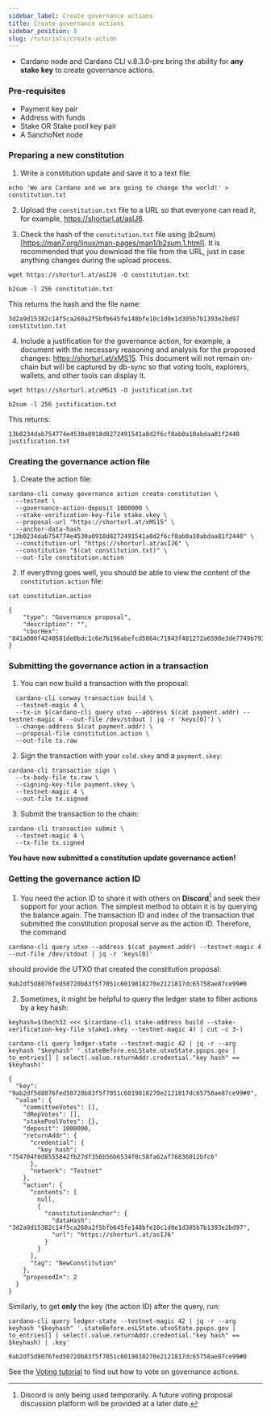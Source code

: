 ```yaml
---
sidebar_label: Create governance actions
title: Create governance actions
sidebar_position: 8
slug: /tutorials/create-action
---
```


* Cardano node and Cardano CLI v.8.3.0-pre bring the ability for **any stake key** to create governance actions.

### Pre-requisites

* Payment key pair
* Address with funds
* Stake OR Stake pool key pair
* A SanchoNet node

### Preparing a new constitution

1. Write a constitution update and save it to a text file:

```
echo 'We are Cardano and we are going to change the world!' > constitution.txt
```

2. Upload the `constitution.txt` file to a URL so that everyone can read it, for example, https://shorturl.at/asIJ6.

3. Check the hash of the `constitution.txt` file using (b2sum)[https://man7.org/linux/man-pages/man1/b2sum.1.html]. It is recommended that you download the file from the URL, just in case anything changes during the upload process.

````
wget https://shorturl.at/asIJ6 -O constitution.txt
````

```
b2sum -l 256 constitution.txt
```

This returns the hash and the file name:

```
3d2a9d15382c14f5ca260a2f5bfb645fe148bfe10c1d0e1d305b7b1393e2bd97  constitution.txt
```

4. Include a justification for the governance action, for example, a document with the necessary reasoning and analysis for the proposed changes: https://shorturl.at/xMS15.
This document will not remain on-chain but will be captured by db-sync so that voting tools, explorers, wallets, and other tools can display it.

````
wget https://shorturl.at/xMS15 -O justification.txt
````
````
b2sum -l 256 justification.txt
````
This returns:
````
13b0234dab754774e4530a0918d8272491541a8d2f6cf8ab0a10abdaa81f2440  justification.txt
````

### Creating the governance action file

1. Create the action file:

```
cardano-cli conway governance action create-constitution \
  --testnet \
  --governance-action-deposit 1000000 \
  --stake-verification-key-file stake.vkey \
  --proposal-url "https://shorturl.at/xMS15" \
  --anchor-data-hash "13b0234dab754774e4530a0918d8272491541a8d2f6cf8ab0a10abdaa81f2440" \
  --constitution-url "https://shorturl.at/asIJ6" \
  --constitution "$(cat constitution.txt)" \
  --out-file constitution.action
```

2. If everything goes well, you should be able to view the content of the `constitution.action` file:

```
cat constitution.action
```
````
{
    "type": "Governance proposal",
    "description": "",
    "cborHex": "841a000f4240581de0bdc1c6e7b196abefcd5864c71843f481272a6590e3de7749b7931fed8305f68282781968747470733a2f2f73686f727475726c2e61742f6173494a3658203d2a9d15382c14f5ca260a2f5bfb645fe148bfe10c1d0e1d305b7b1393e2bd97f682781968747470733a2f2f73686f727475726c2e61742f784d53313558206f890de0c6e418e6526e2b1aa821850cb87aee94a6d77dc2a2e440116abc8e09"
}
````

### Submitting the governance action in a transaction

1. You can now build a transaction with the proposal:

```
  cardano-cli conway transaction build \
  --testnet-magic 4 \
  --tx-in $(cardano-cli query utxo --address $(cat payment.addr) --testnet-magic 4 --out-file /dev/stdout | jq -r 'keys[0]') \
  --change-address $(cat payment.addr) \
  --proposal-file constitution.action \
  --out-file tx.raw
```

2. Sign the transaction with your `cold.skey` and a `payment.skey`:

```
cardano-cli transaction sign \
  --tx-body-file tx.raw \
  --signing-key-file payment.skey \
  --testnet-magic 4 \
  --out-file tx.signed
```

3. Submit the transaction to the chain:

```
cardano-cli transaction submit \
  --testnet-magic 4 \
  --tx-file tx.signed
```

**You have now submitted a constitution update governance action!**

### Getting the governance action ID

1. You need the action ID to share it with others on **Discord**[^1] and seek their support for your action. The simplest method to obtain it is by querying the balance again. The transaction ID and index of the transaction that submitted the constitution proposal serve as the action ID. Therefore, the command

```
cardano-cli query utxo --address $(cat payment.addr) --testnet-magic 4 --out-file /dev/stdout | jq -r 'keys[0]'
```

should provide the UTXO that created the constitution proposal:

```
9ab2df5d8076fed50720b83f5f7051c6019818270e2121817dc65758ae87ce99#0
```

2. Sometimes, it might be helpful to query the ledger state to filter actions by a key hash:

````
keyhash=$(bech32 <<< $(cardano-cli stake-address build --stake-verification-key-file stake1.vkey --testnet-magic 4) | cut -c 3-)
````

````
cardano-cli query ledger-state --testnet-magic 42 | jq -r --arg keyhash "$keyhash" '.stateBefore.esLState.utxoState.ppups.gov | to_entries[] | select(.value.returnAddr.credential."key hash" == $keyhash)'
````
````
{
  "key": "9ab2df5d8076fed50720b83f5f7051c6019818270e2121817dc65758ae87ce99#0",
  "value": {
    "committeeVotes": [],
    "dRepVotes": [],
    "stakePoolVotes": {},
    "deposit": 1000000,
    "returnAddr": {
      "credential": {
        "key hash": "754784f0d8555842fb27df356b56b6534f0c58fa62af76836012bfc6"
      },
      "network": "Testnet"
    },
    "action": {
      "contents": [
        null,
        {
          "constitutionAnchor": {
            "dataHash": "3d2a9d15382c14f5ca260a2f5bfb645fe148bfe10c1d0e1d305b7b1393e2bd97",
            "url": "https://shorturl.at/asIJ6"
          }
        }
      ],
      "tag": "NewConstitution"
    },
    "proposedIn": 2
  }
}
````
Similarly, to get **only** the key (the action ID) after the query, run:
````
cardano-cli query ledger-state --testnet-magic 42 | jq -r --arg keyhash "$keyhash" '.stateBefore.esLState.utxoState.ppups.gov | to_entries[] | select(.value.returnAddr.credential."key hash" == $keyhash) | .key'

9ab2df5d8076fed50720b83f5f7051c6019818270e2121817dc65758ae87ce99#0
````

See the [Voting tutorial](./vote-actions.mdx) to find out how to vote on governance actions.

[^1]: Discord is only being used temporarily. A future voting proposal discussion platform will be provided at a later date.

